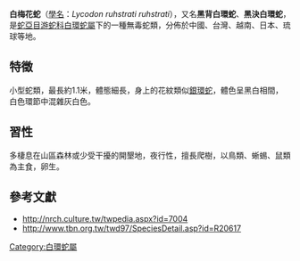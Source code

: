 {{noteTA
|1=zh-cn:爬行纲; zh-tw:爬蟲綱;
|2=zh-cn:游蛇科; zh-tw:黃頷蛇科;
}}
{{Subspeciesbox
| genus = Lycodon
| species = ruhstrati
| subspecies= ruhstrati
}}
'''白梅花蛇'''（[[學名|學名]]：'' Lycodon ruhstrati ruhstrati''），又名'''黑背白環蛇'''、'''黑決白環蛇'''，是[[蛇亞目|蛇亞目]][[游蛇科|游蛇科]][[白環蛇屬|白環蛇屬]]下的一種無毒蛇類，分佈於中國、台灣、越南、日本、琉球等地。
==特徵==
小型蛇類，最長約1.1米，體態細長，身上的花紋類似[[銀環蛇|銀環蛇]]，體色呈黑白相間，白色環節中混雜灰白色。
==習性==
多棲息在山區森林或少受干擾的開墾地，夜行性，擅長爬樹，以鳥類、蜥蜴、鼠類為主食，卵生。
==參考文獻==
*http://nrch.culture.tw/twpedia.aspx?id=7004 {{Wayback|url=http://nrch.culture.tw/twpedia.aspx?id=7004 |date=20190831140453 }}
*http://www.tbn.org.tw/twd97/SpeciesDetail.asp?id=R20617{{dead link|date=2018年3月 |bot=InternetArchiveBot |fix-attempted=yes }}
{{Taxonbar|from=Q18657495}}

[[Category:白環蛇屬|Category:白環蛇屬]]